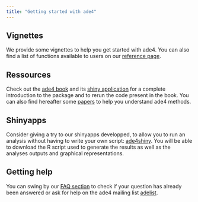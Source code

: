 ```yaml
---
title: "Getting started with ade4"
---
```


## Vignettes

We provide some vignettes to help you get started with ade4. You can also find a list of functions available to users on our [reference page](http://sdray.github.io/ade4/reference/index.html).

## Ressources

Check out the [ade4 book](https://link.springer.com/book/10.1007/978-1-4939-8850-1) and its [shiny application](https://ade4.shinyapps.io/Book/) for a complete introduction to the package and to rerun the code present in the book. You can also find hereafter some [papers](http://sdray.github.io/ade4/articles/papers.html) to help you understand ade4 methods.

## Shinyapps

Consider giving a try to our shinyapps developped, to allow you to run an analysis without having to write your own script: [ade4shiny](https://lbbe-shiny.univ-lyon1.fr/Reproducible_Research/ShinyADE4/). You will be able to download the R script used to generate the results as well as the analyses outputs and graphical representations.

## Getting help

You can swing by our [FAQ section](http://sdray.github.io/ade4/articles/faq.html) to check if your question has already been answered or ask for help on the ade4 mailing list [adelist](https://listes.univ-lyon1.fr/sympa/info/adelist).
